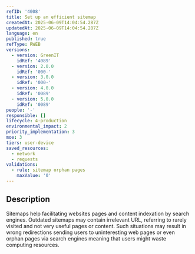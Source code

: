 ```yaml
---
refID: '4008'
title: Set up an efficient sitemap
createdAt: 2025-06-09T14:04:54.287Z
updatedAt: 2025-06-09T14:04:54.287Z
language: en
published: true
refType: RWEB
versions:
  - version: GreenIT
    idRef: '4089'
  - version: 2.0.0
    idRef: '000-'
  - version: 3.0.0
    idRef: '000-'
  - version: 4.0.0
    idRef: '0089'
  - version: 5.0.0
    idRef: '0089'
people: '-'
responsible: []
lifecycle: 4-production
environmental_impact: 2
priority_implementation: 3
moe: 3
tiers: user-device
saved_resources:
  - network
  - requests
validations:
  - rule: sitemap orphan pages
    maxValue: '0'
---
```


## Description

Sitemaps help facilitating websites pages and content indexation by search engines. Outdated sitemaps may contain irrelevant URL, referring to rarely visited and not very useful pages or content. Such situations may result in wrong redirections sending users to uninteresting web pages or even orphan pages via search engines meaning that users might waste computing resources.
